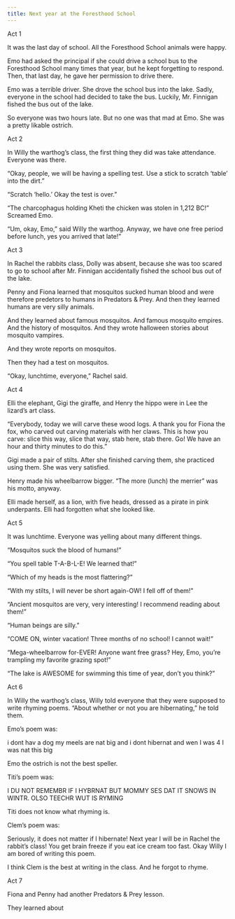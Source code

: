 ```yaml
---
title: Next year at the Foresthood School
---
```


Act 1

It was the last day of school. All the Foresthood School animals were happy.

Emo had asked the principal if she could drive a school bus to the Foresthood School many times that year, but he kept forgetting to respond. Then, that last day, he gave her permission to drive there.

Emo was a terrible driver. She drove the school bus into the lake. Sadly, everyone in the school had decided to take the bus. Luckily, Mr. Finnigan fished the bus out of the lake.

So everyone was two hours late. But no one was that mad at Emo. She was a pretty likable ostrich.

Act 2

In Willy the warthog’s class, the first thing they did was take attendance. Everyone was there.

“Okay, people, we will be having a spelling test. Use a stick to scratch ‘table’ into the dirt.”

“Scratch ‘hello.’ Okay the test is over.”

“The charcophagus holding Kheti the chicken was stolen in 1,212 BC!” Screamed Emo.

“Um, okay, Emo,” said Willy the warthog. Anyway, we have one free period before lunch, yes you arrived that late!”

Act 3

In Rachel the rabbits class, Dolly was absent, because she was too scared to go to school after Mr. Finnigan accidentally fished the school bus out of the lake.

Penny and Fiona learned that mosquitos sucked human blood and were therefore predetors to humans in Predators & Prey. And then they learned humans are very silly animals.

And they learned about famous mosquitos. And famous mosquito empires. And the history of mosquitos. And they wrote halloween stories about mosquito vampires.

And they wrote reports on mosquitos.

Then they had a test on mosquitos.

“Okay, lunchtime, everyone,” Rachel said.

Act 4

Elli the elephant, Gigi the giraffe, and Henry the hippo were in Lee the lizard’s art class.

“Everybody, today we will carve these wood logs. A thank you for Fiona the fox, who carved out carving materials with her claws. This is how you carve: slice this way, slice that way, stab here, stab there. Go! We have an hour and thirty minutes to do this.”

Gigi made a pair of stilts. After she finished carving them, she practiced using them. She was very satisfied.

Henry made his wheelbarrow bigger. “The more (lunch) the merrier” was his motto, anyway.

Elli made herself, as a lion, with five heads, dressed as a pirate in pink underpants. Elli had forgotten what she looked like.

Act 5

It was lunchtime. Everyone was yelling about many different things.

“Mosquitos suck the blood of humans!”

“You spell table T-A-B-L-E! We learned that!”

“Which of my heads is the most flattering?”

“With my stilts, I will never be short again-OW! I fell off of them!”

“Ancient mosquitos are very, very interesting! I recommend reading about them!”

“Human beings are silly.”

“COME ON, winter vacation! Three months of no school!  I cannot wait!”

“Mega-wheelbarrow for-EVER! Anyone want free grass? Hey, Emo, you’re trampling my favorite grazing spot!”

“The lake is AWESOME for swimming this time of year, don’t you think?”

Act 6

In Willy the warthog’s class, Willy told everyone that they were supposed to write rhyming poems. “About whether or not you are hibernating,” he told them.

Emo’s poem was:

i dont hav a dog                                                                                                                                                                            my meels are nat big                                                                                                                                                                and i dont hibernat                                                                                                                                                                        and wen I was 4 I was nat this big

Emo the ostrich is not the best speller.

Titi’s poem was:

I DU NOT REMEMBR                                                                                                                                                                 IF I HYBRNAT                                                                                                                                                                             BUT MOMMY SES DAT IT SNOWS IN WINTR.                                                                                                                        OLSO TEECHR WUT IS RYMING

Titi does not know what rhyming is.

Clem’s poem was:

Seriously, it does not matter if I hibernate!                                                                                                                                 Next year I will be in Rachel the rabbit’s class!                                                                                                                          You get brain freeze if you eat ice cream too fast.                                                                                                                      Okay Willy I am bored of writing this poem.

I think Clem is the best at writing in the class. And he forgot to rhyme.

Act 7

Fiona and Penny had another Predators & Prey lesson.

They learned about 
